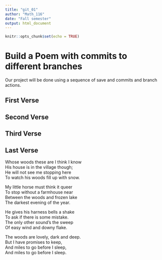 ```yaml
---
title: "git_01"
author: "Math_116"
date: "Fall semester"
output: html_document
---
```


```r
knitr::opts_chunk$set(echo = TRUE)
```
# Build a Poem with commits to different branches
Our project will be done using a sequence of save and commits and branch actions.
<!-- Do not modify or change any text in "!--" bracketed areas such as this --- these are instructions to
you, if you change any of this the git program will notice it and compromise your git merging strategy !-->

## First Verse 
<!--Put the first five lines of a poem by Lewis Carrol in this section!-->

## Second Verse
<!--Put the first five lines of a poem by Robert Frost here!-->

## Third Verse
<!--Put the first two verses of The Walrus and the Carpenter here!-->

## Last Verse
<!--Put a short poem of your choice 8-20 lines,here!-->
Whose woods these are I think I know      
His house is in the village though;      
He will not see me stopping here      
To watch his woods fill up with snow.      
      
My little horse must think it queer      
To stop without a farmhouse near      
Between the woods and frozen lake      
The darkest evening of the year.      
      
He gives his harness bells a shake     
To ask if there is some mistake.      
The only other sound’s the sweep      
Of easy wind and downy flake.     
      
The woods are lovely, dark and deep.      
But I have promises to keep,      
And miles to go before I sleep,     
And miles to go before I sleep.      
  